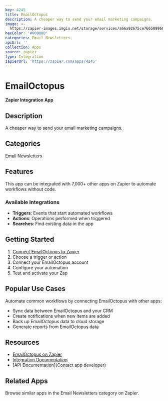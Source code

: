 ```yaml
---
key: 4245
title: EmailOctopus
description: A cheaper way to send your email marketing campaigns.
image: >-
  https://zapier-images.imgix.net/storage/services/a66a92675ce76650996892460222486e.png?auto=format%2Ccompress&ixlib=python-3.0.0&q=50
hexColor: '#000000'
categories: Email Newsletters
apiUrl: ''
collection: Apps
source: zapier
type: Integration
zapierUrl: 'https://zapier.com/apps/4245'
---
```

# EmailOctopus

**Zapier Integration App**

## Description

A cheaper way to send your email marketing campaigns.

## Categories

Email Newsletters

## Features

This app can be integrated with 7,000+ other apps on Zapier to automate workflows without code.

### Available Integrations

- **Triggers**: Events that start automated workflows
- **Actions**: Operations performed when triggered
- **Searches**: Find existing data in the app

## Getting Started

1. [Connect EmailOctopus to Zapier](https://zapier.com/apps/4245)
2. Choose a trigger or action
3. Connect your EmailOctopus account
4. Configure your automation
5. Test and activate your Zap

## Popular Use Cases

Automate common workflows by connecting EmailOctopus with other apps:

- Sync data between EmailOctopus and your CRM
- Create notifications when new items are added
- Back up EmailOctopus data to cloud storage
- Generate reports from EmailOctopus data

## Resources

- [EmailOctopus on Zapier](https://zapier.com/apps/4245)
- [Integration Documentation](https://zapier.com/apps/4245/integrations)
- [API Documentation](Contact app developer)

## Related Apps

Browse similar apps in the Email Newsletters category on Zapier.
